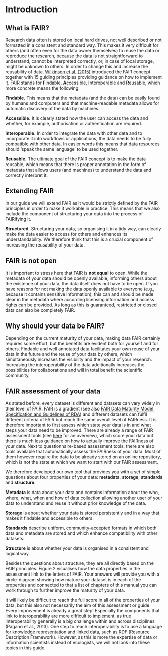 # Introduction

## What is FAIR?

Research data often is stored on local hard drives, not well described or not formatted in a consistent and standard way. This makes it very difficult for others (and often even for the data owner themselves) to reuse the data or reproduce the research, because the data is not straightforward to understand, cannot be interpreted correctly, or, in case of local storage, might be unknown to others. In order to change this and increase the reusability of data, [Wilkinson et al. (2015)](https://doi.org/10.1038/sdata.2016.18) introduced the FAIR concept together with 15 guiding principles providing guidance on how to implement it. FAIR stands for **F**indable, **A**ccessible, **I**nteroperable and **R**eusable, which more concrete means the following:

**Findable.** This means that the metadata (and the data) can be easily found by humans and computers and that machine-readable metadata allows for automatic discovery of the data by machines.

**Accessible.** It is clearly stated how the user can access the data and whether, for example, authorisation or authentication are required.

**Interoperable.** In order to integrate the data with other data and to incorporate it into workflows or applications, the data needs to be fully compatible with other data. In easier words this means that data resources should 'speak the same language' to be used together.

**Reusable.** The ultimate goal of the FAIR concept is to make the data reusable, which means that there is proper annotation in the form of metadata that allows users (and machines) to understand the data and correctly interpret it.

## Extending FAIR
In our guide we will extend FAIR as it would be strictly defined by the FAIR principles in order to make it workable in practice. This means that we also include the component of structuring your data into the process of FAIRifying it. 

**Structured.**  Structuring your data, so organising it in a tidy way, can clearly make the data easier to access for others and enhances its understandability. We therefore think that this is a crucial component of increasing the reusability of your data. 

## FAIR is not open
It is important to stress here that FAIR is **not equal** to open. While the metadata of your data should be openly available, informing others about the existence of your data, the data itself does not have to be open. If you have reasons for not making the data openly available to everyone (e.g., because it contains sensitive information), this can and should be made clear in the metadata where according licensing information and access rights can be provided. As long as this is guaranteed, restricted or closed data can also be completely FAIR. 

## Why should your data be FAIR?
Depending on the current maturity of your data, making data FAIR certainly requires some effort, but the benefits are evident both for yourself and for others. Findable and well annotated data facilitates your own reuse of your data in the future and the reuse of your data by others, which simultaneously increases the visibility and the impact of your research. Increasing the interoperability of the data additionally increases the possibilities for collaborations and will in total benefit the scientific community. 

## FAIR assessment of your data
As stated before, every dataset is different and datasets can vary widely in their level of FAIR. FAIR is a gradient (see also [FAIR Data Maturity Model. Specification and Guidelines of RDA](https://zenodo.org/records/3909563)) and different datasets can fulfil different criteria of FAIR but reach the same overall level of FAIRness. It is therefore important to first assess which state your data is in and what steps your data need to be improved. There are already a range of FAIR assessment tools (see [here](https://fairassist.org/) for an overview), which score your data but there is much less guidance on how to actually improve the FAIRness of your data. Next to questionnaire-based assessment tools, there are also tools available that automatically assess the FAIRness of your data. Most of them however require the data to be already stored on an online repository, which is not the state at which we want to start with our FAIR assessment.

We therefore developed our own tool that provides you with a set of simple questions about four properties of your data: **metadata**, **storage**, **standards** and **structure**. 

**Metadata** is data about your data and contains information about the who, where, what, when and how of data collection allowing another user of your data to understand and reuse it without prior knowledge of the data.  

**Storage** is about whether your data is stored persistently and in a way that makes it findable and accessible to others.

**Standards** describe uniform, community-accepted formats in which both data and metadata are stored and which enhance compatibility with other datasets.

**Structure** is about whether your data is organised in a consistent and logical way.  

Besides the questions about structure, they are all directly based on the FAIR principles. Figure 2 visualises how the data properties in the assessment link to the letters of FAIR. Your answers will provide you with a circle-diagram showing how mature your dataset is in each of the properties and connected to that a list of chapters of this manual you can work through to further improve the maturity of your data.

It will likely be difficult to reach the full score in all of the properties of your data, but this also not necessarily the aim of this assessment or guide. Every improvement is already a great step! Especially the components that link to interoperability are more difficult to implement, as true interoperability generally is a big challenge within and across disciplines (Pagano et al., 2013). One step to reach interoperability is to use a language for knowledge representation and linked data, such as RDF (Resource Description Framework). However, as this is more the expertise of data or information scientists instead of ecologists, we will not look into these topics in this guide. 